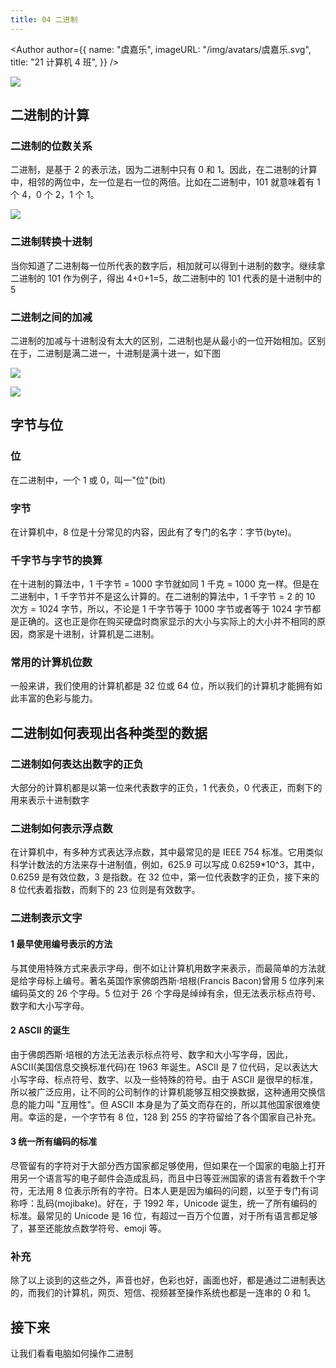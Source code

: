 ```yaml
---
title: 04 二进制
---
```


<Author
  author={{
    name: "虞嘉乐",
    imageURL: "/img/avatars/虞嘉乐.svg",
    title: "21 计算机 4 班",
  }}
/>

![](./目录.jpg)

<BVideo src="BV1EW411u7th" p="4" />

## 二进制的计算

### 二进制的位数关系

二进制，是基于 2 的表示法，因为二进制中只有 0 和 1。因此，在二进制的计算中，相邻的两位中，左一位是右一位的两倍。比如在二进制中，101 就意味着有 1 个 4，0 个 2，1 个 1。

![](./image1.png)

### 二进制转换十进制

当你知道了二进制每一位所代表的数字后，相加就可以得到十进制的数字。继续拿二进制的 101 作为例子，得出 4+0+1=5，故二进制中的 101 代表的是十进制中的 5

### 二进制之间的加减

二进制的加减与十进制没有太大的区别，二进制也是从最小的一位开始相加。区别在于，二进制是满二进一，十进制是满十进一，如下图

![](./image2.jpg)

![](./image3.jpg)

## 字节与位

### 位

在二进制中，一个 1 或 0，叫一"位"(bit)

### 字节

在计算机中，8 位是十分常见的内容，因此有了专门的名字：字节(byte)。

### 千字节与字节的换算

在十进制的算法中，1 千字节 = 1000 字节就如同 1 千克 = 1000 克一样。但是在二进制中，1 千字节并不是这么计算的。在二进制的算法中，1 千字节 = 2 的 10 次方 = 1024 字节，所以，不论是 1 千字节等于 1000 字节或者等于 1024 字节都是正确的。这也正是你在购买硬盘时商家显示的大小与实际上的大小并不相同的原因，商家是十进制，计算机是二进制。

### 常用的计算机位数

一般来讲，我们使用的计算机都是 32 位或 64 位，所以我们的计算机才能拥有如此丰富的色彩与能力。

## 二进制如何表现出各种类型的数据

### 二进制如何表达出数字的正负

大部分的计算机都是以第一位来代表数字的正负，1 代表负，0 代表正，而剩下的用来表示十进制数字

### 二进制如何表示浮点数

在计算机中，有多种方式表达浮点数，其中最常见的是 IEEE 754 标准。它用类似科学计数法的方法来存十进制值，例如，625.9 可以写成 0.6259\*10^3，其中，0.6259 是有效位数，3 是指数。在 32 位中，第一位代表数字的正负，接下来的 8 位代表着指数，而剩下的 23 位则是有效数字。

### 二进制表示文字

#### 1 最早使用编号表示的方法

与其使用特殊方式来表示字母，倒不如让计算机用数字来表示，而最简单的方法就是给字母标上编号。著名英国作家佛朗西斯·培根(Francis Bacon)曾用 5 位序列来编码英文的 26 个字母。5 位对于 26 个字母是绰绰有余，但无法表示标点符号、数字和大小写字母。

#### 2 ASCII 的诞生

由于佛朗西斯·培根的方法无法表示标点符号、数字和大小写字母，因此，ASCII(美国信息交换标准代码)在 1963 年诞生。ASCII 是 7 位代码，足以表达大小写字母、标点符号、数字、以及一些特殊的符号。由于 ASCII 是很早的标准，所以被广泛应用，让不同的公司制作的计算机能够互相交换数据，这种通用交换信息的能力叫 "互用性"。但 ASCII 本身是为了英文而存在的，所以其他国家很难使用。幸运的是，一个字节有 8 位，128 到 255 的字符留给了各个国家自己补充。

#### 3 统一所有编码的标准

尽管留有的字符对于大部分西方国家都足够使用，但如果在一个国家的电脑上打开用另一个语言写的电子邮件会造成乱码，而且中日等亚洲国家的语言有着数千个字符，无法用 8 位表示所有的字符。日本人更是因为编码的问题，以至于专门有词称呼：乱码(mojibake)。好在，于 1992 年，Unicode 诞生，统一了所有编码的标准。最常见的 Unicode 是 16 位，有超过一百万个位置，对于所有语言都足够了，甚至还能放点数学符号、emoji 等。

### 补充

除了以上谈到的这些之外，声音也好，色彩也好，画面也好，都是通过二进制表达的，而我们的计算机，网页、短信、视频甚至操作系统也都是一连串的 0 和 1。

## 接下来

让我们看看电脑如何操作二进制
